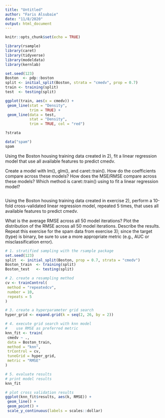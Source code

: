 ```yaml
---
title: "Untitled"
author: "Faris Alsubaie"
date: "11/8/2020"
output: html_document
---
```


```r
knitr::opts_chunk$set(echo = TRUE)
```

```r
library(rsample)
library(caret)
library(tidyverse)
library(modeldata)
library(kernlab)


```



```r
set.seed(123)
Boston  <- pdp::boston
split <- initial_split(Boston, strata = "cmedv", prop = 0.7)
train <- training(split)
test  <- testing(split)

ggplot(train, aes(x = cmedv)) +
 geom_line(stat = "Density",
           trim = TRUE) +
 geom_line(data = test,
           stat = "Density",
           trim = TRUE, col = "red")

```


```r
?strata
```



```r

data("spam")
spam

```
Using the Boston housing training data created in 
2), fit a linear regression model that use all available features to predict cmedv.

Create a model with lm(), glm(), and caret::train().
How do the coefficients compare across these models?
How does the MSE/RMSE compare across these models?
Which method is caret::train() using to fit a linear regression model?
```r

```
Using the Boston housing training data created in exercise 2), perform a 10-fold cross-validated linear regression model, repeated 5 times, that uses all available features to predict cmedv.

What is the average RMSE across all 50 model iterations?
Plot the distribution of the RMSE across all 50 model iterations.
Describe the results.
Repeat this exercise for the spam data from exercise 3); since the target (type) is binary, be sure to use a more appropriate metric (e.g., AUC or misclassification error).
```r

# 1. stratified sampling with the rsample package
set.seed(123)
split  <- initial_split(Boston, prop = 0.7, strata = "cmedv")
Boston_train  <- training(split)
Boston_test   <- testing(split)

# 2. create a resampling method
cv <- trainControl(
 method = "repeatedcv",
 number = 10,
 repeats = 5
)

# 3. create a hyperparameter grid search
hyper_grid <- expand.grid(k = seq(2, 26, by = 2))

# 4. execute grid search with knn model
#    use RMSE as preferred metric
knn_fit <- train(
 cmedv ~ .,
 data = Boston_train,
 method = "knn",
 trControl = cv,
 tuneGrid = hyper_grid,
 metric = "RMSE"
)

# 5. evaluate results
# print model results
knn_fit

# plot cross validation results
ggplot(knn_fit$results, aes(k, RMSE)) +
 geom_line() +
 geom_point() +
 scale_y_continuous(labels = scales::dollar)


```

